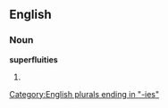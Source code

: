 ==English==

===Noun===
'''superfluities'''

# {{plural of|[[superfluity]]}}

[[Category:English plurals ending in "-ies"]]